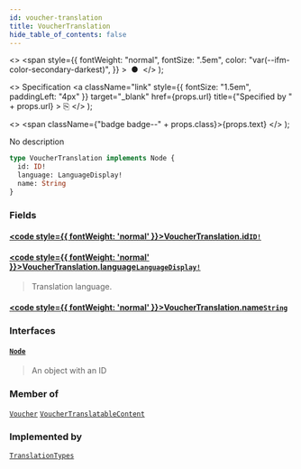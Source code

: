 ```yaml
---
id: voucher-translation
title: VoucherTranslation
hide_table_of_contents: false
---
```


  <>
    <span
      style={{
        fontWeight: "normal",
        fontSize: ".5em",
        color: "var(--ifm-color-secondary-darkest)",
      }}
    >
      &nbsp;●&nbsp;
    </span>
  </>
);

  <>
    Specification
    <a
      className="link"
      style={{ fontSize: "1.5em", paddingLeft: "4px" }}
      target="\_blank"
      href={props.url}
      title={"Specified by " + props.url}
    >
      ⎘
    </a>
  </>
);

  <>
    <span className={"badge badge--" + props.class}>{props.text}</span>
  </>
);

No description

```graphql
type VoucherTranslation implements Node {
  id: ID!
  language: LanguageDisplay!
  name: String
}
```

### Fields

#### [<code style={{ fontWeight: 'normal' }}>VoucherTranslation.<b>id</b></code>](#)<Bullet />[`ID!`](../../../storefront/miscellaneous/scalars/id) <Badge class="secondary" text="non-null"/> <Badge class="secondary" text="scalar"/>

>

#### [<code style={{ fontWeight: 'normal' }}>VoucherTranslation.<b>language</b></code>](#)<Bullet />[`LanguageDisplay!`](../../../storefront/miscellaneous/objects/language-display) <Badge class="secondary" text="non-null"/> <Badge class="secondary" text="object"/>

> Translation language.

#### [<code style={{ fontWeight: 'normal' }}>VoucherTranslation.<b>name</b></code>](#)<Bullet />[`String`](../../../storefront/miscellaneous/scalars/string) <Badge class="secondary" text="scalar"/>

>

### Interfaces

#### [`Node`](../../../storefront/miscellaneous/interfaces/node) <Badge class="secondary" text="interface"/>

> An object with an ID

### Member of

[`Voucher`](../../../storefront/discounts/objects/voucher) <Badge class="secondary" text="object"/><Bullet />[`VoucherTranslatableContent`](../../../storefront/discounts/objects/voucher-translatable-content) <Badge class="secondary" text="object"/>

### Implemented by

[`TranslationTypes`](../../../storefront/miscellaneous/unions/translation-types) <Badge class="secondary" text="union"/>
